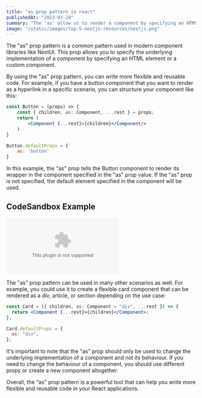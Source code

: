 ```yaml
---
title: "as prop pattern in react"
publishedAt: "2023-03-19"
summary: "The 'as' allow us to render a component by specifying an HTML element or a custom component. It makes code more flexible and reusable."
image: "/static/images/top-5-nextjs-resources/nextjs.png"
---
```


The "as" prop pattern is a common pattern used in modern component libraries like NextUI. This prop allows you to specify the underlying implementation of a component by specifying an HTML element or a custom component.

By using the "as" prop pattern, you can write more flexible and reusable code. For example, if you have a button component that you want to render as a hyperlink in a specific scenario, you can structure your component like this:

```jsx
const Button = (props) => {
	const { children, as: Component, ...rest } = props;
	return (
		<Component {...rest}>{children}</Component/>
	)
}

Button.defaultProps = {
	as: 'button'
}
```

In this example, the "as" prop tells the Button component to render its wrapper in the component specified in the "as" prop value. If the "as" prop is not specified, the default element specified in the component will be used.

## CodeSandbox Example

<Embed
  type="CODESANDBOX"
  title="CodeSandbox example of 'as' prop pattern in react"
  src="https://codesandbox.io/embed/as-prop-in-react-t9njgo?autoresize=1&fontsize=14&hidenavigation=1&theme=dark"
/>

The "as" prop pattern can be used in many other scenarios as well. For example, you could use it to create a flexible card component that can be rendered as a div, article, or section depending on the use case:

```jsx
const Card = ({ children, as: Component = "div", ...rest }) => {
  return <Component {...rest}>{children}</Component>;
};

Card.defaultProps = {
  as: "div",
};
```

It's important to note that the "as" prop should only be used to change the underlying implementation of a component and not its behaviour. If you need to change the behaviour of a component, you should use different props or create a new component altogether.

Overall, the "as" prop pattern is a powerful tool that can help you write more flexible and reusable code in your React applications.
